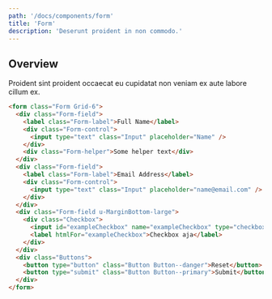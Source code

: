 ```yaml
---
path: '/docs/components/form'
title: 'Form'
description: 'Deserunt proident in non commodo.'
---
```


## Overview

Proident sint proident occaecat eu cupidatat non veniam ex aute labore cillum ex.

```html preview=true
<form class="Form Grid-6">
  <div class="Form-field">
    <label class="Form-label">Full Name</label>
    <div class="Form-control">
      <input type="text" class="Input" placeholder="Name" />
    </div>
    <div class="Form-helper">Some helper text</div>
  </div>
  <div class="Form-field">
    <label class="Form-label">Email Address</label>
    <div class="Form-control">
      <input type="text" class="Input" placeholder="name@email.com" />
    </div>
  </div>
  <div class="Form-field u-MarginBottom-large">
    <div class="Checkbox">
      <input id="exampleCheckbox" name="exampleCheckbox" type="checkbox" />
      <label htmlFor="exampleCheckbox">Checkbox aja</label>
    </div>
  </div>
  <div class="Buttons">
    <button type="button" class="Button Button--danger">Reset</button>
    <button type="submit" class="Button Button--primary">Submit</button>
  </div>
</form>
```
